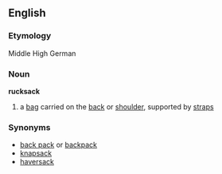 ==English==
===Etymology===
Middle High German
===Noun===
'''rucksack'''
# a [[bag]] carried on the [[back]] or [[shoulder]], supported by [[strap]]s
===Synonyms===
* [[back pack]] or [[backpack]]
* [[knapsack]]
* [[haversack]]